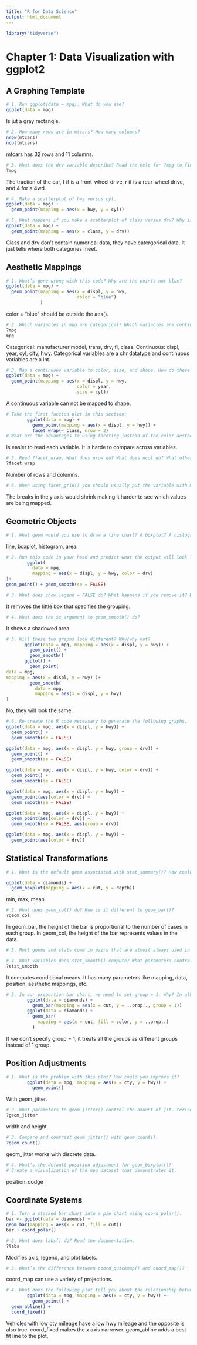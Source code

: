```yaml
---
title: "R for Data Science"
output: html_document
---
```


```r
library("tidyverse")
```

# Chapter 1: Data Visualization with ggplot2

## A Graphing Template

```r
# 1. Run ggplot(data = mpg). What do you see?
ggplot(data = mpg)
```

Is jut a gray rectangle.

```r
# 2. How many rows are in mtcars? How many columns?
nrow(mtcars)
ncol(mtcars)
```

mtcars has 32 rows and 11 columns.

```r
# 3. What does the drv variable describe? Read the help for ?mpg to find out.
?mpg
```

The traction of the car, f if is a front-wheel drive,
r if is a rear-wheel drive, and 4 for a 4wd.

```r
# 4. Make a scatterplot of hwy versus cyl.
ggplot(data = mpg) +
  geom_point(mapping = aes(x = hwy, y = cyl))
```

```r
# 5. What happens if you make a scatterplot of class versus drv? Why is the plot not useful?
ggplot(data = mpg) +
  geom_point(mapping = aes(x = class, y = drv))
```

Class and drv don't contain numerical data, they have catergorical data. It just tells where both categories meet. 

## Aesthetic Mappings

```r
# 1. What’s gone wrong with this code? Why are the points not blue?
ggplot(data = mpg) + 
  geom_point(mapping = aes(x = displ, y = hwy, 
                           color = "blue")
             )
```

color = "blue" should be outside the aes().

```r
# 2. Which variables in mpg are categorical? Which variables are continuous? (Hint: type ?mpg to read the documentation for the dataset.) How can you see this information when you run mpg?
?mpg
mpg
```

Categorical: manufacturer model, trans, drv, fl, class.
Continuous: displ, year, cyl, city, hwy.
Categorical variables are a chr datatype and continuous variables are a int.

```r
# 3. Map a continuous variable to color, size, and shape. How do these aesthetics behave differently for categorical versus contin‐ uous variables?
ggplot(data = mpg) +
  geom_point(mapping = aes(x = displ, y = hwy,
                           color = year, 
                           size = cyl))
```
A continuous variable can not be mapped to shape.

```r
# Take the first faceted plot in this section:
        ggplot(data = mpg) +
          geom_point(mapping = aes(x = displ, y = hwy)) +
          facet_wrap(~ class, nrow = 2)
# What are the advantages to using faceting instead of the color aesthetic? What are the disadvantages? How might the balance change if you had a larger dataset?
```

Is easier to read each variable. It is harde to compare across variables. 

```r
# 5. Read ?facet_wrap. What does nrow do? What does ncol do? What other options control the layout of the individual panels? Why doesn’t facet_grid() have nrow and ncol variables?
?facet_wrap
```

Number of rows and columns. 

```r
# 6. When using facet_grid() you should usually put the variable with more unique levels in the columns. Why?
```

The breaks in the y axis would shrink making it harder to see which values are being mapped.

## Geometric Objects

```r
# 1. What geom would you use to draw a line chart? A boxplot? A histogram? An area chart?
```
line, boxplot, histogram, area.

```r
# 2. Run this code in your head and predict what the output will look like. Then, run the code in R and check your predictions:
        ggplot(
          data = mpg,
          mapping = aes(x = displ, y = hwy, color = drv)
)+
geom_point() + geom_smooth(se = FALSE)
```

```r
# 3. What does show.legend = FALSE do? What happens if you remove it? Why do you think I used it earlier in the chapter?
```

It removes the little box that specifies the grouping. 

```r
# 4. What does the se argument to geom_smooth() do?
```

It shows a shadowed area.

```r
# 5. Will these two graphs look different? Why/why not?
       ggplot(data = mpg, mapping = aes(x = displ, y = hwy)) +
         geom_point() +
         geom_smooth()
       ggplot() +
         geom_point(
data = mpg,
mapping = aes(x = displ, y = hwy) )+
         geom_smooth(
           data = mpg,
           mapping = aes(x = displ, y = hwy)
)
```

No, they will look the same.

```r
# 6. Re-create the R code necessary to generate the following graphs.
ggplot(data = mpg, aes(x = displ, y = hwy)) +
  geom_point() +
  geom_smooth(se = FALSE)

ggplot(data = mpg, aes(x = displ, y = hwy, group = drv)) +
  geom_point() +
  geom_smooth(se = FALSE)

ggplot(data = mpg, aes(x = displ, y = hwy, color = drv)) +
  geom_point() +
  geom_smooth(se = FALSE)

ggplot(data = mpg, aes(x = displ, y = hwy)) +
  geom_point(aes(color = drv)) +
  geom_smooth(se = FALSE)

ggplot(data = mpg, aes(x = displ, y = hwy)) +
  geom_point(aes(color = drv)) +
  geom_smooth(se = FALSE, aes(group = drv))

ggplot(data = mpg, aes(x = displ, y = hwy)) +
  geom_point(aes(color = drv))
```

## Statistical Transformations

```r
# 1. What is the default geom associated with stat_summary()? How could you rewrite the previous plot to use that geom function instead of the stat function?

ggplot(data = diamonds) +
  geom_boxplot(mapping = aes(x = cut, y = depth))
```

min, max, mean. 

```r
# 2. What does geom_col() do? How is it different to geom_bar()?
?geom_col
```

In geom_bar, the height of the bar is proportional to the number of cases in each group. In geom_col, the height of the bar represents values in the data.

```r
# 3. Most geoms and stats come in pairs that are almost always used in concert. Read through the documentation and make a list of all the pairs. What do they have in common?
```

```r
# 4. What variables does stat_smooth() compute? What parameters control its behavior?
?stat_smooth
```

It computes conditional means. It has many parameters like mapping, data, position, aesthetic mappings, etc.

```r
# 5. In our proportion bar chart, we need to set group = 1. Why? In other words what is the problem with these two graphs?
        ggplot(data = diamonds) +
          geom_bar(mapping = aes(x = cut, y = ..prop.., group = 1))
        ggplot(data = diamonds) +
          geom_bar(
            mapping = aes(x = cut, fill = color, y = ..prop..)
          )
```

If we don't specify group = 1, it treats all the groups as different groups instead of 1 group.

## Position Adjustments

```r
# 1. What is the problem with this plot? How could you improve it?
        ggplot(data = mpg, mapping = aes(x = cty, y = hwy)) +
          geom_point()
```

With geom_jitter.

```r
# 2. What parameters to geom_jitter() control the amount of jit‐ tering?
?geom_jitter
```

width and height.

```r
# 3. Compare and contrast geom_jitter() with geom_count().
?geom_count()
```

geom_jitter works with discrete data.

```r
# 4. What’s the default position adjustment for geom_boxplot()?
# Create a visualization of the mpg dataset that demonstrates it.
```

position_dodge

## Coordinate Systems

```r
# 1. Turn a stacked bar chart into a pie chart using coord_polar().
bar <- ggplot(data = diamonds) +
geom_bar(mapping = aes(x = cut, fill = cut))
bar + coord_polar()
```

```r
# 2. What does labs() do? Read the documentation.
?labs
```

Modifies axis, legend, and plot labels.

```r
# 3. What’s the difference between coord_quickmap() and coord_map()?
```

coord_map can use a variety of projections.

```r
# 4. What does the following plot tell you about the relationship between city and highway mpg? Why is coord_fixed() impor‐ tant? What does geom_abline() do?
        ggplot(data = mpg, mapping = aes(x = cty, y = hwy)) +
          geom_point() +
  geom_abline() +
  coord_fixed()
```

Vehicles with low cty mileage have a low hwy mileage and the opposite is also true. coord_fixed makes the x axis narrower. geom_abline adds a best fit line to the plot.
